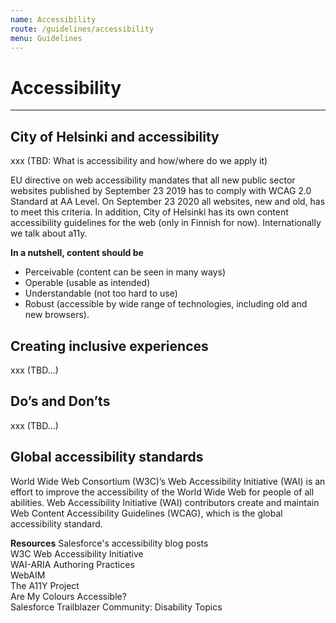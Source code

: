 ```yaml
---
name: Accessibility
route: /guidelines/accessibility
menu: Guidelines
---
```


# Accessibility

---

## City of Helsinki and accessibility

xxx (TBD: What is accessibility and how/where do we apply it)

EU directive on web accessibility mandates that all new public sector websites published by September 23 2019 has to comply with WCAG 2.0 Standard at AA Level. On September 23 2020 all websites, new and old, has to meet this criteria. In addition, City of Helsinki has its own content accessibility guidelines for the web (only in Finnish for now). Internationally we talk about a11y.

**In a nutshell, content should be**

- Perceivable (content can be seen in many ways)
- Operable (usable as intended)
- Understandable (not too hard to use)
- Robust (accessible by wide range of technologies, including old and new browsers).

## Creating inclusive experiences

xxx (TBD...)

## Do’s and Don’ts

xxx (TBD...)

## Global accessibility standards

World Wide Web Consortium (W3C)’s Web Accessibility Initiative (WAI) is an effort to improve the accessibility of the World Wide Web for people of all abilities.
Web Accessibility Initiative (WAI) contributors create and maintain Web Content Accessibility Guidelines (WCAG), which is the global accessibility standard.

**Resources**
Salesforce's accessibility blog posts  
W3C Web Accessibility Initiative  
WAI-ARIA Authoring Practices  
WebAIM  
The A11Y Project  
Are My Colours Accessible?  
Salesforce Trailblazer Community: Disability Topics
